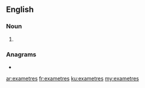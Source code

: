 {{also|exa-metres}}
==English==

===Noun===
{{head|en|noun plural form}}

# {{plural of|exametre|lang=en}}

===Anagrams===
* {{l|en|exameters}}

[[ar:exametres]]
[[fr:exametres]]
[[ku:exametres]]
[[my:exametres]]